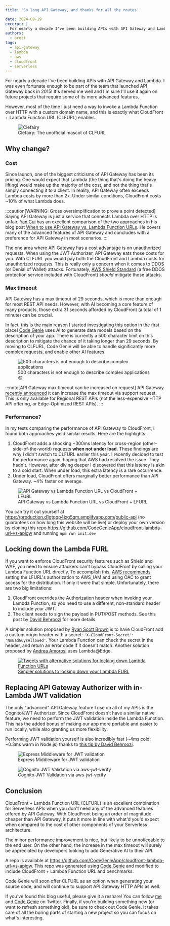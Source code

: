 ```yaml
---
title: 'So long API Gateway, and thanks for all the routes'

date: 2024-09-19
excerpt: | 
  For nearly a decade I've been building APIs with API Gateway and Lambda. However, most of the time I just need a way to invoke a Lambda Function over HTTP with a custom domain name, and this is exactly what CloudFront + Lambda Function URL (CLFURL) enables.
authors:
  - brett
tags:
  - api-gateway
  - lambda
  - aws
  - cloudfront
  - serverless
---
```


For nearly a decade I've been building APIs with API Gateway and Lambda. I was even fortunate enough to be part of the team that launched API Gateway back in 2015! It's served me well and I'm sure I'll use it again on future projects that require some of its more advanced features.

However, most of the time I just need a way to invoke a Lambda Function over HTTP with a custom domain name, and this is exactly what CloudFront + Lambda Function URL (CLFURL) enables.

<figure>
  <img src={clefairy.src} alt="Clefairy" loading="eager" style={{margin: 'auto'}} />
  <figcaption style={{ margin: 0, color: '#666', fontSize: '0.8rem', textAlign: 'center' }}>
    Clefairy: The unofficial mascot of CLFURL
  </figcaption>
</figure>

## Why change?

### Cost
Since launch, one of the biggest criticisms of API Gateway has been its pricing. One would expect that Lambda (the thing that's doing the heavy lifting) would make up the majority of the cost, and not the thing that's simply connecting it to a client. In reality, API Gateway often exceeds Lambda costs by more than 2x. Under similar conditions, CloudFront costs ~10% of what Lambda does.

:::caution[WARNING: Gross oversimplification to prove a point detected]
Saying API Gateway is just a service that connects Lambda over HTTP is unfair. <a href="https://x.com/theburningmonk" target="_blank" rel="noopener">Yan Cui</a> has an excellent comparison of the two approaches in his blog post <a href="https://theburningmonk.com/2024/03/when-to-use-api-gateway-vs-lambda-function-urls/" target="_blank" rel="noopener">When to use API Gateway vs. Lambda Function URLs</a>. He covers many of the advanced features of API Gateway and concludes with a preference for API Gateway in most scenarios.
:::

The one area where API Gateway has a cost advantage is on unauthorized requests. When using the JWT Authorizer, API Gateway eats those costs for you. With CLFURL you would pay both the CloudFront and Lambda costs for unauthorized requests. This is really only a concern when it comes to DDOS (or Denial of Wallet) attacks. Fortunately, <a href="https://docs.aws.amazon.com/waf/latest/developerguide/ddos-event-mitigation-logic-continuous-inspection.html" target="_blank" rel="noopener">AWS Shield Standard</a> (a free DDOS protection service included with CloudFront) *should* mitigate those attacks.

### Max timeout

API Gateway has a max timeout of 29 seconds, which is more than enough for most REST API needs. However, with AI becoming a core feature of many products, those extra 31 seconds afforded by CloudFront (a total of 1 minute) can be crucial.

In fact, this is the main reason I started investigating this option in the first place! <a href="https://codegenie.codes" target="_blank" rel="noopener">Code Genie</a> uses AI to generate data models based on the description of your app. There is currently a 500 character limit on this description to mitigate the chance of it taking longer than 29 seconds. By moving to CLFURL, Code Genie will be able to handle significantly more complex requests, and enable other AI features.

<figure>
  <Image src={codeGenieMaxDescription} alt="500 characters is not enough to describe complex applications" style={{margin: 'auto'}} />
  <figcaption style={{ margin: 0, color: '#666', fontSize: '0.8rem', textAlign: 'center' }}>
    500 characters is not enough to describe complex applications 😞
  </figcaption>
</figure>

:::note[API Gateway max timeout can be increased on request]
API Gateway <a href="https://aws.amazon.com/about-aws/whats-new/2024/06/amazon-api-gateway-integration-timeout-limit-29-seconds/" target="_blank" rel="noopener">recently announced</a> it can increase the max timeout via support request. This is only available for Regional REST APIs (not the less-expensive HTTP API offering, or Edge-Optimized REST APIs).
:::

### Performance?

In my tests comparing the performance of API Gateway to CloudFront, I found both approaches yield similar results. Here are the highlights:

1. CloudFront adds a shocking +300ms latency for cross-region (other-side-of-the-world) requests **when not under load**. These findings are why I didn't switch to CLFURL earlier this year. I recently decided to test the performance again, hoping that AWS had resolved the issue. They hadn't. However, after diving deeper I discovered that this latency is akin to a cold start. When under load, this extra latency is a rare occurrence.
2. Under load, CloudFront offers marginally better performance than API Gateway. ~4% faster on average.

<figure>
  <Image src={apigwLfurlClfurlPerformance} alt="API Gateway vs Lambda Function URL vs CloudFront + LFURL" style={{margin: 'auto'}} />
  <figcaption style={{ margin: 0, color: '#666', fontSize: '0.8rem', textAlign: 'center' }}>
    API Gateway vs Lambda Function URL vs CloudFront + LFURL
  </figcaption>
</figure>

You can try it out yourself at <a href="https://production.d1gtqqp4ixg5qm.amplifyapp.com/public-api" target="_blank" rel="noopener">https://production.d1gtqqp4ixg5qm.amplifyapp.com/public-api</a> (no guarantees on how long this website will be live) or deploy your own version by cloning this repo <a href="https://github.com/CodeGenieApp/cloudfront-lambda-url-vs-apigw" target="_blank" rel="noopener">https://github.com/CodeGenieApp/cloudfront-lambda-url-vs-apigw</a> and running `npm run init:dev`

## Locking down the Lambda FURL

If you want to enforce CloudFront security features such as Shield and WAF, you need to ensure attackers can't bypass CloudFront by calling your Lambda Function URL directly. To accomplish this, <a href="https://docs.aws.amazon.com/AmazonCloudFront/latest/DeveloperGuide/private-content-restricting-access-to-lambda.html" target="_blank" rel="noopener">AWS recommends</a> setting the LFURL's authorization to AWS_IAM and using OAC to grant access for the distribution. If only it were that simple. Unfortunately, there are two big limitations:

1. CloudFront overrides the Authorization header when invoking your Lambda Function, so you need to use a different, non-standard header to include your JWT.
2. The client needs to sign the payload in PUT/POST methods. See this post by <a href="https://speedrun.nobackspacecrew.com/blog/2024/05/22/using-cloudfront-as-a-lightweight-proxy.html#lambda-oac" target="_blank" rel="noopener">David Behroozi</a> for more details.

A simpler solution proposed by <a href="https://x.com/ryan_sb" target="_blank" rel="noopener">Ryan Scott Brown</a> is to have CloudFront add a custom origin header with a secret: `'X-CloudFront-Secret': 'NoBadGuysAllowed'`. Your Lambda Function can check the secret in the header, and return an error code if it doesn't match. Another solution proposed by <a href="https://x.com/dreamorosi" target="_blank" rel="noopener">Andrea Amorosi</a> uses Lambda@Edge.

<a href="https://x.com/ryan_sb/status/1835363459979960624" target="_blank" rel="noopener">
<figure>
  <Image src={lfurlWorkaroundTweets} alt="Tweets with alternative solutions for locking down Lambda Function URLs" style={{margin: 'auto'}} />
  <figcaption style={{ margin: 0, color: '#666', fontSize: '0.8rem', textAlign: 'center' }}>
    Simpler solutions to locking down your Lambda FURL
  </figcaption>
</figure>
  </a>

## Replacing API Gateway Authorizer with in-Lambda JWT validation

The only "advanced" API Gateway feature I use on all of my APIs is the Cognito/JWT Authorizer. Since CloudFront doesn't have a similar native feature, we need to perform the JWT validation inside the Lambda Function. This has the added bonus of making our app more portable and easier to run locally, while also granting us more flexibility.

Performing JWT validation yourself is also incredibly fast (~4ms cold; ~0.3ms warm in Node.js) thanks to <a href="https://x.com/AWSbrett/status/1779422735539847454" target="_blank" rel="noopener">this tip by David Behroozi</a>.

<figure>
  <Image src={jwtExpressMiddleware} alt="Express Middleware for JWT validation" style={{margin: 'auto'}} />
  <figcaption style={{ margin: 0, color: '#666', fontSize: '0.8rem', textAlign: 'center' }}>
    Express Middleware for JWT validation
  </figcaption>
</figure>

<figure>
  <Image src={cognitoJwtVerifier} alt="Cognito JWT Validation via aws-jwt-verify" style={{margin: 'auto'}} />
  <figcaption style={{ margin: 0, color: '#666', fontSize: '0.8rem', textAlign: 'center' }}>
    Cognito JWT Validation via aws-jwt-verify
  </figcaption>
</figure>


## Conclusion

CloudFront + Lambda Function URL (CLFURL) is an excellent combination for Serverless APIs when you don't need any of the advanced features offered by API Gateway. With CloudFront being an order of magnitude cheaper than API Gateway, it puts it more in line with what'd you'd expect when compared to the cost of other components of your Serverless architecture.

The minor performance improvement is nice, but likely to be unnoticeable to the end user. On the other hand, the increase in the max timeout will surely be appreciated by developers looking to add Generative AI to their API.

A repo is available at <a href="https://github.com/CodeGenieApp/cloudfront-lambda-url-vs-apigw" target="_blank" rel="noopener">https://github.com/CodeGenieApp/cloudfront-lambda-url-vs-apigw</a>. This repo was generated using <a href="https://app.codegenie.codes/">Code Genie</a> and modified to include CloudFront + Lambda Function URL and benchmarks.

Code Genie will soon offer CLFURL as an option when generating your source code, and will continue to support API Gateway HTTP APIs as well.

If you've found this blog useful, please give it a reshare! You can follow <a href="https://x.com/AWSbrett" target="_blank" rel="noopener">me</a> and <a href="https://x.com/CodeGenieCodes/" target="_blank" rel="noopener">Code Genie</a> on Twitter. Finally, if you're building something new (or want to refresh something old), be sure to check out Code Genie. It takes care of all the boring parts of starting a new project so you can focus on what's interesting.